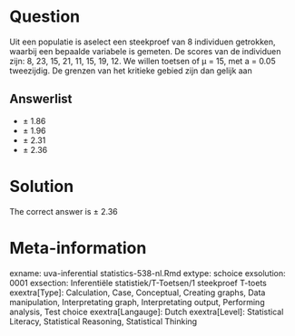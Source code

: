 Question
========

Uit een populatie is aselect een steekproef van 8 individuen getrokken, waarbij een bepaalde variabele is gemeten. De scores van de individuen zijn: 8, 23, 15, 21, 11, 15, 19, 12. We willen toetsen of µ = 15, met a = 0.05 tweezijdig. De grenzen van het kritieke gebied zijn dan gelijk aan 

Answerlist
----------
* &#177; 1.86
* &#177; 1.96
* &#177; 2.31
* &#177; 2.36

Solution
========

The correct answer is  &#177; 2.36 

Meta-information
================
exname: uva-inferential statistics-538-nl.Rmd 
extype: schoice 
exsolution: 0001 
exsection: Inferentiële statistiek/T-Toetsen/1 steekproef T-toets
exextra[Type]: Calculation, Case, Conceptual, Creating graphs, Data manipulation, Interpretating graph, Interpretating output, Performing analysis, Test choice 
exextra[Langauge]: Dutch 
exextra[Level]: Statistical Literacy, Statistical Reasoning, Statistical Thinking 
